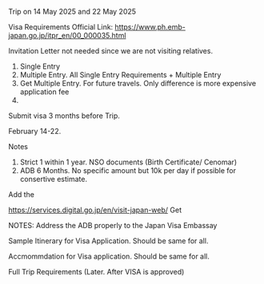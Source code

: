 Trip on 14 May 2025 and 22 May 2025

Visa Requirements
Official Link: https://www.ph.emb-japan.go.jp/itpr_en/00_000035.html

Invitation Letter not needed since we are not visiting relatives. 

1) Single Entry
2) Multiple Entry. 
    All Single Entry Requirements + Multiple Entry
3) Get Multiple Entry. For future travels. Only difference is more expensive application fee
4)

Submit visa 3 months before Trip.  

February 14-22. 

Notes
1) Strict 1 within 1 year. NSO documents (Birth Certificate/ Cenomar) 
2) ADB 6 Months. No specific amount but 10k per day if possible for consertive estimate. 

Add the 


https://services.digital.go.jp/en/visit-japan-web/
Get 

NOTES:
Address the ADB properly to the Japan Visa Embassay

Sample Itinerary for Visa Application. 
Should be same for all. 

Accmommdation for Visa application.
Should be same for all. 


Full Trip Requirements (Later. After VISA is approved)
